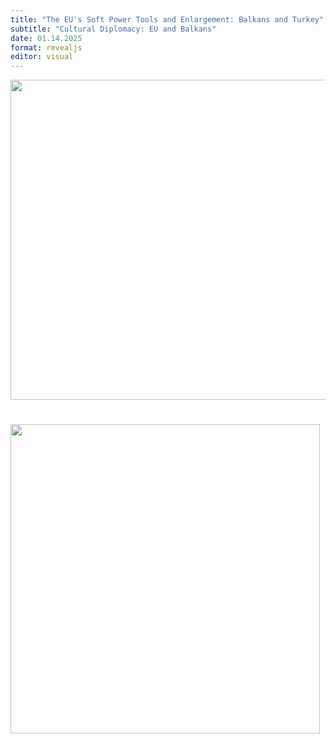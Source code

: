 ```yaml
---
title: "The EU's Soft Power Tools and Enlargement: Balkans and Turkey"
subtitle: "Cultural Diplomacy: EU and Balkans"
date: 01.14.2025
format: revealjs
editor: visual
---
```


![](images/WhatsApp%20Image%202025-05-29%20at%204.35.05%20PM.jpeg){width="512"}

# ![](images/week%207.png){width="495"}
